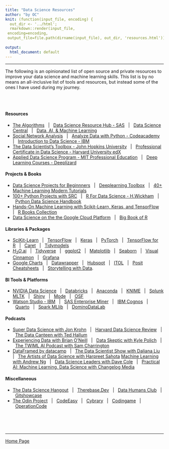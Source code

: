 ```yaml
---
title: "Data Science Resources"
author: "by OC"
knit: (function(input_file, encoding) {
  out_dir <- '../html';
  rmarkdown::render(input_file,
 encoding=encoding,
 output_file=file.path(dirname(input_file), out_dir, 'resources.html'))})
 
output:
  html_document: default
---
```


------------------------------------------------------------------------

The following is an opinionated list of open source and private resources to improve your data science and machine learning skills. This list is by no means an all-inclusive list of tools and resources, but instead some of the ones I have used during my journey.

<br/><br/>

#### Resources

-   [The Algorithms](https://the-algorithms.com)&nbsp;&nbsp; | &nbsp;&nbsp;[Data Science Resource Hub - SAS](https://www.sas.com/en_us/training/academy-data-science/data-science-resources.html#data-scientist-learning-journey)&nbsp;&nbsp; | &nbsp;&nbsp;[Data Science Central](https://www.datasciencecentral.com/category/technical-topics/data-science/)&nbsp;&nbsp; | &nbsp;&nbsp;[Data, AI, & Machine Learning](https://sloanreview.mit.edu/topic/data-ai-machine-learning/)
-   [Social Network Analysis](https://www.kdnuggets.com/2015/06/top-30-social-network-analysis-visualization-tools.html)&nbsp;&nbsp; | &nbsp;&nbsp;[Analyze Data with Python - Codeacademy](https://www.codecademy.com/learn/paths/analyze-data-with-python)&nbsp;&nbsp; | &nbsp;&nbsp;[Introduction to Data Science - IBM](https://www.edx.org/course/intro-to-data-science?index=product&search_index=product&webview=false&campaign=Introduction+to+Data+Science&source=edX&product_category=course&placement_url=https%3A%2F%2Fwww.edx.org%2Flearn%2Fdata-analysis)
-   [The Data Scientist's Toolbox - John Hopkins University](https://www.coursera.org/learn/data-scientists-tools)&nbsp;&nbsp; | &nbsp;&nbsp;[Professional Certificate in Data Science - Harvard University edX](https://www.edx.org/professional-certificate/harvardx-data-science?index=product&search_index=product&webview=false&campaign=Data++Science&source=edX&product_category=professional-certificate&placement_url=https%3A%2F%2Fwww.edx.org%2Flearn%2Fdata-analysis)
-   [Applied Data Science Program - MIT Professional Education](https://professional-education-gl.mit.edu/mit-applied-data-science-course?&utm_source=google&utm_medium=search&utm_campaign=ADSB_Int_Search_Program_Broad_US-E_NewLP&adgroup_id=152133034790&campaign_id=20012657719&Keyword=data%20scientist%20program&placement=&utm_content=655818703904&utm_target=kwd-57785127948&gclid=CjwKCAjwscGjBhAXEiwAswQqNFgWeE1nquYWCBJV8r_WHNmkgvqUGVqmjMcVyufULcz24lIdp3U37xoC6gIQAvD_BwE)&nbsp;&nbsp; | &nbsp;&nbsp;[Deep Learning Courses - Deeplizard](https://deeplizard.com)

#### Projects & Books

-   [Data Science Projects for Beginnners](https://data-flair.training/blogs/data-science-projects-code/)&nbsp;&nbsp; | &nbsp;&nbsp;[Deeplearning Toolbox](https://www.mathworks.com/help/deeplearning/examples.html?s_tid=ans_recom_nba-get)&nbsp;&nbsp; | &nbsp;&nbsp;[40+ Machine Learning Modern Tutorials](https://www.datasciencecentral.com/40-tutorials-covering-all-aspects-of-machine-learning/)
-   [100+ Python Projects with SRC](https://thecleverprogrammer.com/2021/01/14/python-projects-with-source-code/)&nbsp;&nbsp; | &nbsp;&nbsp;[R For Data Science - H.Wickham](https://r4ds.had.co.nz)&nbsp;&nbsp; | &nbsp;&nbsp;[Python Data Science Handbook](https://www.oreilly.com/library/view/python-data-science/9781491912126/)
-   [Hands-On Machine Learning with Scikit-Learn, Keras, and TensorFlow](https://www.oreilly.com/library/view/hands-on-machine-learning/9781492032632/)&nbsp;&nbsp; | &nbsp;&nbsp;[R Books Collection](https://www.rstudio.com/resources/books/)
-   [Data Science on the the Google Cloud Platform](https://www.oreilly.com/library/view/data-science-on/9781491974551/)&nbsp;&nbsp; | &nbsp;&nbsp;[Big Book of R](https://www.bigbookofr.com)

#### Libraries & Packages

-   [SciKit-Learn](https://scikit-learn.org/stable/)&nbsp;&nbsp; | &nbsp;&nbsp;[TensorFlow](https://www.tensorflow.org)&nbsp;&nbsp; | &nbsp;&nbsp;[Keras](https://keras.io/examples/)&nbsp;&nbsp; | &nbsp;&nbsp;[PyTorch](https://pytorch.org)&nbsp;&nbsp; | &nbsp;&nbsp;[TensorFlow for R](https://tensorflow.rstudio.com/?_gl=1*mehmyf*_ga*MTMyMDE5NzEyMi4xNjg1MDMwNzUx*_ga_2C0WZ1JHG0*MTY4NTE1Njk4My40LjEuMTY4NTE1NzMyMy4wLjAuMA..)&nbsp;&nbsp; | &nbsp;&nbsp;[Caret](https://topepo.github.io/caret/)&nbsp;&nbsp; | &nbsp;&nbsp;[Tidymodels](https://www.tidymodels.org)
-   [$H_2O$.ai](https://docs.h2o.ai/h2o/latest-stable/h2o-docs/faq/r.html)&nbsp;&nbsp; | &nbsp;&nbsp;[Tidyverse](https://www.tidyverse.org)&nbsp;&nbsp; | &nbsp;&nbsp;[ggplot2](https://exts.ggplot2.tidyverse.org/gallery/)&nbsp;&nbsp; | &nbsp;&nbsp;[Matplotlib](https://matplotlib.org/stable/index.html)&nbsp;&nbsp; | &nbsp;&nbsp;[Seaborn](https://jakevdp.github.io/PythonDataScienceHandbook/04.14-visualization-with-seaborn.html)&nbsp;&nbsp; | &nbsp;&nbsp;[Visual Cinnamon](https://www.visualcinnamon.com/portfolio/)&nbsp;&nbsp; | &nbsp;&nbsp;[Grafana](https://grafana.com/grafana/)
-   [Google Charts](https://developers.google.com/chart/interactive/docs/gallery)&nbsp;&nbsp; | &nbsp;&nbsp;[Datawrapper](https://www.datawrapper.de)&nbsp;&nbsp; | &nbsp;&nbsp;[Hubspot](https://www.hubspot.com/resources/tool?hubs_content=blog.hubspot.com%2Fmarketing%2Fcolor-combination-data-visualization&hubs_content-cta=null&hubs_post=blog.hubspot.com%2Fmarketing%2Fcolor-combination-data-visualization&hubs_post-cta=null&_ga=2.148478773.327330868.1685158662-882422425.1685158662)&nbsp;&nbsp; | &nbsp;&nbsp;[ITOL](https://itol.embl.de/index.shtml)&nbsp;&nbsp; | &nbsp;&nbsp;[Posit Cheatsheets](https://posit.co/resources/cheatsheets/)&nbsp;&nbsp; | &nbsp;&nbsp;[Storytelling with Data](https://www.storytellingwithdata.com). 

#### BI Tools & Platforms

-   [NVIDIA Data Science](https://www.nvidia.com/en-us/deep-learning-ai/software/rapids/)&nbsp;&nbsp; | &nbsp;&nbsp;[Databricks](https://www.databricks.com)&nbsp;&nbsp; | &nbsp;&nbsp;[Anaconda](https://www.anaconda.com/why-anaconda)&nbsp;&nbsp; | &nbsp;&nbsp;[KNIME](https://www.knime.com/knime-analytics-platform)&nbsp;&nbsp; | &nbsp;&nbsp;[Splunk MLTK](https://splunkbase.splunk.com/app/2890)&nbsp;&nbsp; | &nbsp;&nbsp;[Shiny](https://shiny.posit.co/?_gl=1*ndp1ah*_ga*MTMyMDE5NzEyMi4xNjg1MDMwNzUx*_ga_2C0WZ1JHG0*MTY4NTE1Njk4My40LjEuMTY4NTE1NzMxNi4wLjAuMA..)&nbsp;&nbsp; | &nbsp;&nbsp;[Mode](https://mode.com/platform/)&nbsp;&nbsp; | &nbsp;&nbsp;[OSF](https://osf.io)
-   [Watson Studio - IBM](https://www.ibm.com/cloud/watson-studio)&nbsp;&nbsp; | &nbsp;&nbsp;[SAS Enterprise Miner](https://www.sas.com/en_us/software/enterprise-miner.html)&nbsp;&nbsp; | &nbsp;&nbsp;[IBM Cognos](https://www.ibm.com/products/cognos-analytics)&nbsp;&nbsp; | &nbsp;&nbsp;[Quarto](https://quarto.org)&nbsp;&nbsp; | &nbsp;&nbsp;[Spark MLlib](https://spark.apache.org)&nbsp;&nbsp; | &nbsp;&nbsp;[DominoDataLab](https://www.dominodatalab.com/solutions/data-scientists/)

#### Podcasts

-   [Super Data Science with Jon Krohn](https://podcasts.apple.com/us/podcast/super-data-science/id1163599059)&nbsp;&nbsp; | &nbsp;&nbsp;[Harvard Data Science Review](https://podcasts.apple.com/us/podcast/harvard-data-science-review-podcast/id1558728983)&nbsp;&nbsp; | &nbsp;&nbsp;[The Data Canteen with Ted Hallum](https://podcasts.apple.com/us/podcast/the-data-canteen/id1551751086)
-   [Experiencing Data with Brian O'Neill](https://podcasts.apple.com/us/podcast/experiencing-data-with-brian-t-oneill/id1444887095)&nbsp;&nbsp; | &nbsp;&nbsp;[Data Skeptic with Kyle Polich](https://podcasts.apple.com/us/podcast/data-skeptic/id890348705)&nbsp;&nbsp; | &nbsp;&nbsp;[The TWIML AI Podcast with Sam Charrington](https://podcasts.apple.com/us/podcast/the-twiml-ai-podcast-formerly-this-week-in-machine/id1116303051)
-   [DataFramed by datacamp](https://podcasts.apple.com/us/podcast/dataframed/id1336150688)&nbsp;&nbsp; | &nbsp;&nbsp;[The Data Scientist Show with Daliana Liu](https://podcasts.apple.com/us/podcast/the-data-scientist-show/id1584430381)&nbsp;&nbsp; | &nbsp;&nbsp;[The Artists of Data Science with Harpreet Sahota](https://podcasts.apple.com/us/podcast/the-artists-of-data-science/id1506968775)
[Machine Learning with Andrew Ng](https://podcasts.apple.com/us/podcast/machine-learning/id384233048)&nbsp;&nbsp; | &nbsp;&nbsp;[Data Science Leaders with Dave Cole](https://podcasts.apple.com/us/podcast/data-science-leaders/id1564587119)&nbsp;&nbsp; | &nbsp;&nbsp;[Practical AI: Machine Learning, Data Science with Changelog Media](https://podcasts.apple.com/us/podcast/practical-ai-machine-learning-data-science/id1406537385)

#### Miscellaneous

-   [The Data Science Hangout](https://posit.co/data-science-hangout/)&nbsp;&nbsp; | &nbsp;&nbsp;[Therebase.Dev](https://www.therebase.dev)&nbsp;&nbsp; | &nbsp;&nbsp;[Data Humans Club](https://www.datahumans.club)&nbsp;&nbsp; | &nbsp;&nbsp;[Gitshowcase](https://www.gitshowcase.com/)
-   [The Odin Project](https://www.theodinproject.com/home)&nbsp;&nbsp; | &nbsp;&nbsp;[CodeEasy](https://codeeasy.io)&nbsp;&nbsp; | &nbsp;&nbsp;[Cybrary](https://www.cybrary.it/catalog/refined/)&nbsp;&nbsp; | &nbsp;&nbsp;[Codingame](https://www.codingame.com/start)&nbsp;&nbsp; | &nbsp;&nbsp;[OperationCode](https://operationcode.org/code_schools)



<br/><br/><br/> 

---
[Home Page](../index.html)